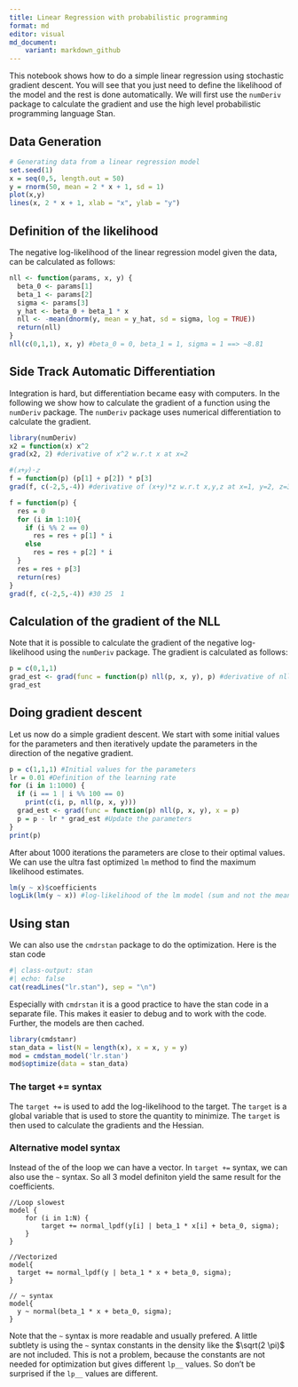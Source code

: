 ```yaml
---
title: Linear Regression with probabilistic programming
format: md
editor: visual
md_document:
    variant: markdown_github
---
```


This notebook shows how to do a simple linear regression using stochastic gradient descent. You will see that you just need to define the likelihood of the model and the rest is done automatically. We will first use the `numDeriv` package to calculate the gradient and use the high level probabilistic programming language Stan. 

## Data Generation
```r
# Generating data from a linear regression model
set.seed(1)
x = seq(0,5, length.out = 50)
y = rnorm(50, mean = 2 * x + 1, sd = 1)
plot(x,y)
lines(x, 2 * x + 1, xlab = "x", ylab = "y")
```

## Definition of the likelihood

The negative log-likelihood of the linear regression model given the data, can be calculated as follows:
```r
nll <- function(params, x, y) {
  beta_0 <- params[1]
  beta_1 <- params[2]
  sigma <- params[3]
  y_hat <- beta_0 + beta_1 * x 
  nll <- -mean(dnorm(y, mean = y_hat, sd = sigma, log = TRUE))
  return(nll)
}
nll(c(0,1,1), x, y) #beta_0 = 0, beta_1 = 1, sigma = 1 ==> ~8.81
```

## Side Track Automatic Differentiation
Integration is hard, but differentiation became easy with computers. In the following we show how to calculate the gradient of a function using the `numDeriv` package. The `numDeriv` package uses numerical differentiation to calculate the gradient. 
```r
library(numDeriv)
x2 = function(x) x^2
grad(x2, 2) #derivative of x^2 w.r.t x at x=2

#(𝑥+𝑦)⋅𝑧
f = function(p) (p[1] + p[2]) * p[3]
grad(f, c(-2,5,-4)) #derivative of (x+y)*z w.r.t x,y,z at x=1, y=2, z=3

f = function(p) {
  res = 0
  for (i in 1:10){
    if (i %% 2 == 0)
      res = res + p[1] * i
    else
      res = res + p[2] * i
  }
  res = res + p[3]
  return(res)
}
grad(f, c(-2,5,-4)) #30 25  1

```

## Calculation of the gradient of the NLL
Note that it is possible to calculate the gradient of the negative log-likelihood using the `numDeriv` package. The gradient is calculated as follows:

```r
p = c(0,1,1)
grad_est <- grad(func = function(p) nll(p, x, y), p) #derivative of nll w.r.t p
grad_est
```

## Doing gradient descent
Let us now do a simple gradient descent. We start with some initial values for the parameters and then iteratively update the parameters in the direction of the negative gradient. 

```r
p = c(1,1,1) #Initial values for the parameters
lr = 0.01 #Definition of the learning rate
for (i in 1:1000) {
  if (i == 1 | i %% 100 == 0)
    print(c(i, p, nll(p, x, y)))
  grad_est <- grad(func = function(p) nll(p, x, y), x = p)
  p = p - lr * grad_est #Update the parameters
}
print(p)
```

After about 1000 iterations the parameters are close to their optimal values. We can use the ultra fast optimized `lm` method to find the maximum likelihood estimates.

```r
lm(y ~ x)$coefficients
logLik(lm(y ~ x)) #log-likelihood of the lm model (sum and not the mean)
```

## Using stan
We can also use the `cmdrstan` package to do the optimization. Here is the stan code

```r
#| class-output: stan
#| echo: false
cat(readLines("lr.stan"), sep = "\n")
```

Especially with `cmdrstan` it is a good practice to have the stan code in a separate file. This makes it easier to debug and to work with the code. Further, the models are then cached.

```r
library(cmdstanr)
stan_data = list(N = length(x), x = x, y = y)
mod = cmdstan_model('lr.stan')
mod$optimize(data = stan_data)
```
### The target += syntax
The `target +=` is used to add the log-likelihood to the target.\footnote{In Bayesian context the `target` is the log-posterior that is the log-likelihood plus the log-prior. Here it is just the log-likelihood} The `target` is a global variable that is used to store the quantity to minimize. The `target` is then used to calculate the gradients and the Hessian. 

### Alternative model syntax
Instead of the of the loop we can have a vector. In `target +=` syntax, we can also use the `~` syntax. So all 3 model definiton yield the same result for the coefficients.

```{eval=FALSE}
//Loop slowest
model {
    for (i in 1:N) {
        target += normal_lpdf(y[i] | beta_1 * x[i] + beta_0, sigma);
    }
}

//Vectorized
model{
  target += normal_lpdf(y | beta_1 * x + beta_0, sigma);
}

// ~ syntax
model{
  y ~ normal(beta_1 * x + beta_0, sigma);
}
```

Note that the `~` syntax is more readable and usually prefered. A little subtlety is using the `~` syntax constants in the density like the $\sqrt(2 \pi)$ are not included. This is not a problem, because the constants are not needed for optimization but gives different `lp__` values. So don't be surprised if the `lp__` values are different.




